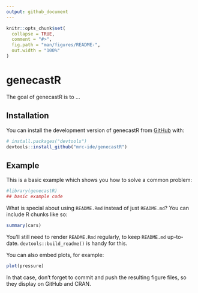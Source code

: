 ```yaml
---
output: github_document
---
```


<!-- README.md is generated from README.Rmd. Please edit that file -->

```r
knitr::opts_chunk$set(
  collapse = TRUE,
  comment = "#>",
  fig.path = "man/figures/README-",
  out.width = "100%"
)
```

# genecastR

<!-- badges: start -->
<!-- badges: end -->

The goal of genecastR is to ...

## Installation

You can install the development version of genecastR from [GitHub](https://github.com/) with:

``` r
# install.packages("devtools")
devtools::install_github("mrc-ide/genecastR")
```

## Example

This is a basic example which shows you how to solve a common problem:

```r
#library(genecastR)
## basic example code
```

What is special about using `README.Rmd` instead of just `README.md`? You can include R chunks like so:

```r
summary(cars)
```

You'll still need to render `README.Rmd` regularly, to keep `README.md` up-to-date. `devtools::build_readme()` is handy for this.

You can also embed plots, for example:

```r
plot(pressure)
```

In that case, don't forget to commit and push the resulting figure files, so they display on GitHub and CRAN.
